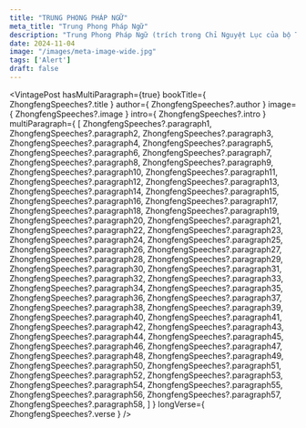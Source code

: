 ```yaml
---
title: "TRUNG PHONG PHÁP NGỮ"
meta_title: "Trung Phong Pháp Ngữ"
description: "Trung Phong Pháp Ngữ (trích trong Chỉ Nguyệt Lục của bộ Tục Tạng Kinh) (Thiền sư Trung Phong Minh Bản)"
date: 2024-11-04
image: "/images/meta-image-wide.jpg"
tags: ['Alert']
draft: false
---
```



<div style="width: 50%; margin: auto">
  <Youtube client:load id={ZhongfengSpeeches?.youtubeId} title={ZhongfengSpeeches?.title} />
</div>

<VintagePost
  hasMultiParagraph={true}
  bookTitle={ ZhongfengSpeeches?.title }
  author={ ZhongfengSpeeches?.author }
  image={ ZhongfengSpeeches?.image }
  intro={ ZhongfengSpeeches?.intro }
  multiParagraph={
    [
      ZhongfengSpeeches?.paragraph1,
      ZhongfengSpeeches?.paragraph2,
      ZhongfengSpeeches?.paragraph3,
      ZhongfengSpeeches?.paragraph4,
      ZhongfengSpeeches?.paragraph5,
      ZhongfengSpeeches?.paragraph6,
      ZhongfengSpeeches?.paragraph7,
      ZhongfengSpeeches?.paragraph8,
      ZhongfengSpeeches?.paragraph9,
      ZhongfengSpeeches?.paragraph10,
      ZhongfengSpeeches?.paragraph11,
      ZhongfengSpeeches?.paragraph12,
      ZhongfengSpeeches?.paragraph13,
      ZhongfengSpeeches?.paragraph14,
      ZhongfengSpeeches?.paragraph15,
      ZhongfengSpeeches?.paragraph16,
      ZhongfengSpeeches?.paragraph17,
      ZhongfengSpeeches?.paragraph18,
      ZhongfengSpeeches?.paragraph19,
      ZhongfengSpeeches?.paragraph20,
      ZhongfengSpeeches?.paragraph21,
      ZhongfengSpeeches?.paragraph22,
      ZhongfengSpeeches?.paragraph23,
      ZhongfengSpeeches?.paragraph24,
      ZhongfengSpeeches?.paragraph25,
      ZhongfengSpeeches?.paragraph26,
      ZhongfengSpeeches?.paragraph27,
      ZhongfengSpeeches?.paragraph28,
      ZhongfengSpeeches?.paragraph29,
      ZhongfengSpeeches?.paragraph30,
      ZhongfengSpeeches?.paragraph31,
      ZhongfengSpeeches?.paragraph32,
      ZhongfengSpeeches?.paragraph33,
      ZhongfengSpeeches?.paragraph34,
      ZhongfengSpeeches?.paragraph35,
      ZhongfengSpeeches?.paragraph36,
      ZhongfengSpeeches?.paragraph37,
      ZhongfengSpeeches?.paragraph38,
      ZhongfengSpeeches?.paragraph39,
      ZhongfengSpeeches?.paragraph40,
      ZhongfengSpeeches?.paragraph41,
      ZhongfengSpeeches?.paragraph42,
      ZhongfengSpeeches?.paragraph43,
      ZhongfengSpeeches?.paragraph44,
      ZhongfengSpeeches?.paragraph45,
      ZhongfengSpeeches?.paragraph46,
      ZhongfengSpeeches?.paragraph47,
      ZhongfengSpeeches?.paragraph48,
      ZhongfengSpeeches?.paragraph49,
      ZhongfengSpeeches?.paragraph50,
      ZhongfengSpeeches?.paragraph51,
      ZhongfengSpeeches?.paragraph52,
      ZhongfengSpeeches?.paragraph53,
      ZhongfengSpeeches?.paragraph54,
      ZhongfengSpeeches?.paragraph55,
      ZhongfengSpeeches?.paragraph56,
      ZhongfengSpeeches?.paragraph57,
      ZhongfengSpeeches?.paragraph58,
    ]
  }
  longVerse={ ZhongfengSpeeches?.verse }
/>

